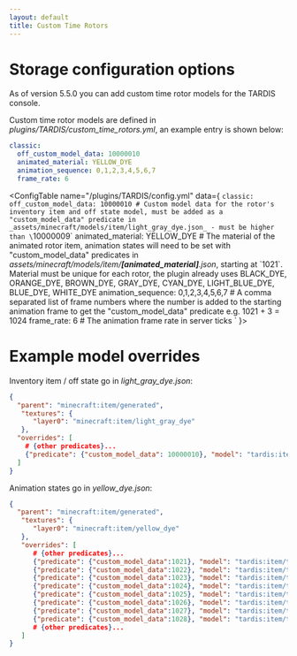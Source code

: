 ```yaml
---
layout: default
title: Custom Time Rotors
---
```



# Storage configuration options

As of version 5.5.0 you can add custom time rotor models for the TARDIS console.

Custom time rotor models are defined in _plugins/TARDIS/custom\_time\_rotors.yml_, an example entry is shown below:

```yaml title="/plugins/TARDIS/custom_time_rotors.yml"
classic:
  off_custom_model_data: 10000010
  animated_material: YELLOW_DYE
  animation_sequence: 0,1,2,3,4,5,6,7
  frame_rate: 6
```

<ConfigTable name="/plugins/TARDIS/config.yml" data={
    `classic:
      off_custom_model_data: 10000010 # Custom model data for the rotor's inventory item and off state model, must be added as a "custom_model_data" predicate in _assets/minecraft/models/item/light_gray_dye.json_ - must be higher than \`10000009\`
      animated_material: YELLOW_DYE # The material of the animated rotor item, animation states will need to be set with "custom_model_data" predicates in _assets/minecraft/models/item/**[animated_material]**.json_, starting at \`1021\`. Material must be unique for each rotor, the plugin already uses BLACK_DYE, ORANGE_DYE, BROWN_DYE, GRAY_DYE, CYAN_DYE, LIGHT_BLUE_DYE, BLUE_DYE, WHITE_DYE
      animation_sequence: 0,1,2,3,4,5,6,7 # A comma separated list of frame numbers where the number is added to the starting animation frame to get the "custom_model_data" predicate e.g. 1021 + 3 = 1024
      frame_rate: 6 # The animation frame rate in server ticks
    `
}>

</ConfigTable>

# Example model overrides

Inventory item / off state go in _light\_gray\_dye.json_:

```json title="assets/minecraft/models/item/light_gray_dye.json"
{
  "parent": "minecraft:item/generated",
   "textures": {
      "layer0": "minecraft:item/light_gray_dye"
   },
  "overrides": [
    # {other predicates}...
    {"predicate": {"custom_model_data": 10000010}, "model": "tardis:item/time_rotor/classic/classic_0"}
  ]
}
```

Animation states go in _yellow\_dye.json_:

```json title="assets/minecraft/models/item/yellow_dye.json"
{
  "parent": "minecraft:item/generated",
   "textures": {
      "layer0": "minecraft:item/yellow_dye"
   },
   "overrides": [
      # {other predicates}...
      {"predicate": {"custom_model_data":1021}, "model": "tardis:item/time_rotor/classic/classic_0"},
      {"predicate": {"custom_model_data":1022}, "model": "tardis:item/time_rotor/classic/classic_1"},
      {"predicate": {"custom_model_data":1023}, "model": "tardis:item/time_rotor/classic/classic_2"},
      {"predicate": {"custom_model_data":1024}, "model": "tardis:item/time_rotor/classic/classic_3"},
      {"predicate": {"custom_model_data":1025}, "model": "tardis:item/time_rotor/classic/classic_4"},
      {"predicate": {"custom_model_data":1026}, "model": "tardis:item/time_rotor/classic/classic_5"},
      {"predicate": {"custom_model_data":1027}, "model": "tardis:item/time_rotor/classic/classic_6"},
      {"predicate": {"custom_model_data":1028}, "model": "tardis:item/time_rotor/classic/classic_7"},
      # {other predicates}...
   ]
}
```
